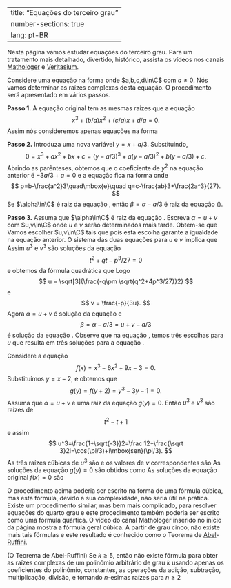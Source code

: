 
---
title: "Equações do terceiro grau"
number-sections: true
lang: pt-BR
---

Nesta página vamos estudar equações do terceiro grau. Para um tratamento mais detalhado, divertido, histórico, assista os vídeos nos canais <a href="https://youtu.be/N-KXStupwsc">Mathologer</a> e <a href="https://youtu.be/cUzklzVXJwo">Veritasium</a>.

Considere uma equação na forma
\begin{equation}
ax^3+bx^2+cx+d=0
\end{equation}
onde $a,b,c,d\in\C$ com $a\neq 0$. Nós vamos determinar as raízes complexas desta equação. O procedimento será apresentado em vários passos.

**Passo 1.** A equação original tem as mesmas raízes que a equação
$$
x^3+(b/a)x^2+(c/a)x+d/a=0.
$$
Assim nós consideremos apenas equações na forma
\begin{equation}\label{eq:orig}
x^3+ax^2+bx+c=0\tag{1}.
\end{equation}

**Passo 2.** Introduza uma nova variável $y=x+a/3$. Substituindo,
$$
0=x^3+ax^2+bx+c=(y-a/3)^3+a(y-a/3)^2+b(y-a/3)+c.
$$
Abrindo as parênteses, obtemos que o coeficiente de $y^2$ na equação anterior é $-3a/3+a=0$ e a equação fica na forma
\begin{equation}\label{eq:pq}
y^3+py+q=0\tag{2}
\end{equation}
onde
$$
p=b-\frac{a^2}3\quad\mbox{e}\quad q=c-\frac{ab}3+\frac{2a^3}{27}.
$$
Se $\alpha\in\C$ é raiz da equação \eqref{eq:pq}, então $\beta=\alpha-a/3$ é raiz da equação (\ref{eq:orig}).

**Passo 3.** Assuma que $\alpha\in\C$ é raiz da equação \eqref{eq:pq}. Escreva $\alpha=u+v$ com $u,v\in\C$ onde $u$ e $v$ serão determinados mais tarde. Obtem-se que
\begin{align*}
0&=(u+v)^3+p(u+v)+q\\&=u^3+3u^2v+3uv^2+v^3+pu+pv+q\\&=(u^3+v^3+q)+(3uv+p)(u+v).
\end{align*}
Vamos escolher $u,v\in\C$ tais que
\begin{align*}
u^3+v^3&=-q\\
uv&=-p/3
\end{align*}
pois esta escolha garante a igualdade na equação anterior.
O sistema das duas equações para $u$ e $v$  implica que
\begin{align*}
u^3+v^3&=-q\\
u^3v^3&=-p^3/27.
\end{align*}
Assim $u^3$ e $v^3$ são soluções da equação
$$
t^2+qt-p^3/27=0
$$
e obtemos da fórmula quadrática que
\begin{equation}\label{eq:u3}
u^3=\frac{-q\pm \sqrt{q^2+4p^3/27}}2\tag{3}
\end{equation}
Logo
$$
u = \sqrt[3]{\frac{-q\pm \sqrt{q^2+4p^3/27}}2}
$$
e
$$
v = \frac{-p}{3u}.
$$
Agora $\alpha=u+v$ é solução da equação \eqref{eq:pq} e
$$
\beta=\alpha-a/3=u+v-a/3
$$
é solução da equação \eqref{eq:orig}.  Observe que na equação \eqref{eq:u3}, temos três escolhas para $u$ que resulta em três soluções para a equação \eqref{eq:orig}.

:::{#exm-}
Considere a equação
$$
f(x)=x^3-6x^2+9x-3=0.
$$
Substituímos $y=x-2$, e obtemos que
$$
g(y)=f(y+2)=y^3-3y-1=0.
$$
Assuma que $\alpha=u+v$ é uma raiz da equação $g(y)=0$. Então $u^3$ e $v^3$ são raízes de
$$
t^2-t+1
$$
e assim
$$
u^3=\frac{1+\sqrt{-3}}2=\frac 12+\frac{\sqrt 3}2i=\cos(\pi/3)+i\mbox{sen}(\pi/3).
$$
As três raízes cúbicas de $u^3$ são
\begin{align*}
u_1&=\cos(\pi/9)+i\mbox{sen}(\pi/9)\\
u_2&=\cos(7\pi/9)+i\mbox{sen}(7\pi/9)\\
u_3&=\cos(13\pi/9)+i\mbox{sen}(13\pi/9)\\
\end{align*}
e os valores de $v$ correspondentes são
\begin{align*}
v_1&=u_1^{-1}=\cos(\pi/9)-i\mbox{sen}(\pi/9)\\
v_2&=u_2^{-1}=\cos(7\pi/9)-i\mbox{sen}(7\pi/9)\\
v_3&=u_3^{-1}=\cos(13\pi/9)+i\mbox{sen}(13\pi/9).
\end{align*}
As soluções da equação $g(y)=0$ são obtidos como
\begin{align*}
\alpha_1&=u_1+v_1=2\cos(\pi/9)\\
\alpha_2&=u_2+v_2=2\cos(7\pi/9)\\
\alpha_3&=u_3+v_3=2\cos(13\pi/9).
\end{align*}
As soluções da equação original $f(x)=0$ são
\begin{align*}
\beta_1&=\alpha_1+2=2\cos(\pi/9)+2\\
\beta_2&=\alpha_2+2=2\cos(7\pi/9)+2\\
\beta_3&=\alpha_3+2=2\cos(13\pi/9)+2.
\end{align*}
:::

O procedimento acima poderia ser escrito na forma de uma fórmula cúbica, mas esta fórmula, devido a sua complexidade, não seria útil na prática. Existe um procedimento similar, mas bem mais complicado, para resolver equações do quarto grau e este procedimento também poderia ser escrito como uma fórmula quártica.  O vídeo do canal Mathologer inserido no início da página mostra a fórmula geral cúbica. A partir de grau cinco, não existe mais tais fórmulas e este resultado é conhecido como o Teorema de <a href="https://pt.wikipedia.org/wiki/Niels_Henrik_Abel">Abel</a>-<a href="https://pt.wikipedia.org/wiki/Paolo_Ruffini">Ruffini</a>.

:::{#thm-}
(O Teorema de Abel-Ruffini)
Se $k\geq 5$, então não existe fórmula para obter as raízes complexas de um polinômio arbitrário de grau $k$ usando apenas os coeficientes do polinômio, constantes, as operações da adição, subtração, multiplicação, divisão, e tomando $n$-esimas raízes para $n\geq 2$
:::


